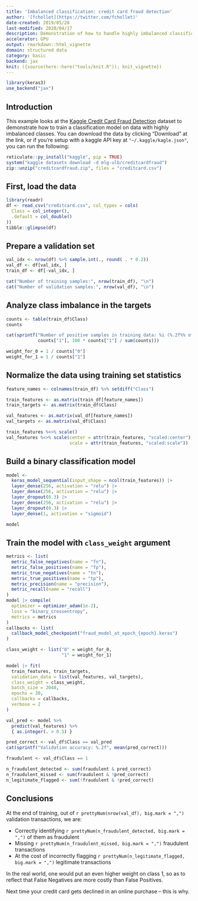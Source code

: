 ```yaml
---
title: 'Imbalanced classification: credit card fraud detection'
author: '[fchollet](https://twitter.com/fchollet)'
date-created: 2019/05/28
last-modified: 2020/04/17
description: Demonstration of how to handle highly imbalanced classification problems.
accelerator: GPU
output: rmarkdown::html_vignette
domain: structured data
category: basic
backend: jax
knit: ({source(here::here("tools/knit.R")); knit_vignette})
---
```


```r
library(keras3)
use_backend("jax")
```
## Introduction

This example looks at the
[Kaggle Credit Card Fraud Detection](https://www.kaggle.com/mlg-ulb/creditcardfraud/)
dataset to demonstrate how
to train a classification model on data with highly imbalanced classes.
You can download the data by clicking "Download" at
the link, or if you're setup with a kaggle API key at
`"~/.kaggle/kagle.json"`, you can run the following:

```r
reticulate::py_install("kaggle", pip = TRUE)
system("kaggle datasets download -d mlg-ulb/creditcardfraud")
zip::unzip("creditcardfraud.zip", files = "creditcard.csv")
```

## First, load the data

```r
library(readr)
df <- read_csv("creditcard.csv", col_types = cols(
  Class = col_integer(),
  .default = col_double()
))
tibble::glimpse(df)
```

## Prepare a validation set

```r
val_idx <- nrow(df) %>% sample.int(., round( . * 0.2))
val_df <- df[val_idx, ]
train_df <- df[-val_idx, ]

cat("Number of training samples:", nrow(train_df), "\n")
cat("Number of validation samples:", nrow(val_df), "\n")
```

## Analyze class imbalance in the targets

```r
counts <- table(train_df$Class)
counts

cat(sprintf("Number of positive samples in training data: %i (%.2f%% of total)",
            counts["1"], 100 * counts["1"] / sum(counts)))

weight_for_0 = 1 / counts["0"]
weight_for_1 = 1 / counts["1"]
```

## Normalize the data using training set statistics

```r
feature_names <- colnames(train_df) %>% setdiff("Class")

train_features <- as.matrix(train_df[feature_names])
train_targets <- as.matrix(train_df$Class)

val_features <- as.matrix(val_df[feature_names])
val_targets <- as.matrix(val_df$Class)

train_features %<>% scale()
val_features %<>% scale(center = attr(train_features, "scaled:center"),
                        scale = attr(train_features, "scaled:scale"))
```

## Build a binary classification model

```r
model <-
  keras_model_sequential(input_shape = ncol(train_features)) |>
  layer_dense(256, activation = "relu") |>
  layer_dense(256, activation = "relu") |>
  layer_dropout(0.3) |>
  layer_dense(256, activation = "relu") |>
  layer_dropout(0.3) |>
  layer_dense(1, activation = "sigmoid")

model
```

## Train the model with `class_weight` argument

```r
metrics <- list(
  metric_false_negatives(name = "fn"),
  metric_false_positives(name = "fp"),
  metric_true_negatives(name = "tn"),
  metric_true_positives(name = "tp"),
  metric_precision(name = "precision"),
  metric_recall(name = "recall")
)
model |> compile(
  optimizer = optimizer_adam(1e-2),
  loss = "binary_crossentropy",
  metrics = metrics
)
callbacks <- list(
  callback_model_checkpoint("fraud_model_at_epoch_{epoch}.keras")
)

class_weight <- list("0" = weight_for_0,
                     "1" = weight_for_1)

model |> fit(
  train_features, train_targets,
  validation_data = list(val_features, val_targets),
  class_weight = class_weight,
  batch_size = 2048,
  epochs = 30,
  callbacks = callbacks,
  verbose = 2
)
```

```r
val_pred <- model %>%
  predict(val_features) %>%
  { as.integer(. > 0.5) }

pred_correct <- val_df$Class == val_pred
cat(sprintf("Validation accuracy: %.2f", mean(pred_correct)))

fraudulent <- val_df$Class == 1

n_fraudulent_detected <- sum(fraudulent & pred_correct)
n_fraudulent_missed <- sum(fraudulent & !pred_correct)
n_legitimate_flagged <- sum(!fraudulent & !pred_correct)
```

## Conclusions

At the end of training, out of
`r prettyNum(nrow(val_df), big.mark = ",")` validation transactions, we
are:

- Correctly identifying
  `r prettyNum(n_fraudulent_detected, big.mark = ",")` of them as
  fraudulent
- Missing `r prettyNum(n_fraudulent_missed, big.mark = ",")`
  fraudulent transactions
- At the cost of incorrectly flagging
  `r prettyNum(n_legitimate_flagged, big.mark = ",")` legitimate
  transactions

In the real world, one would put an even higher weight on class 1,
so as to reflect that False Negatives are more costly than False Positives.

Next time your credit card gets declined in an online purchase -- this is why.

<!-- | Trained Model                                                                                                                                                          | Demo                                                                                                                                                                             | -->
<!-- |------------------------------------------------------------------------------------------------------------------------------------------------------------------------|----------------------------------------------------------------------------------------------------------------------------------------------------------------------------------| -->
<!-- | [![Generic badge](https://img.shields.io/badge/%F0%9F%A4%97%20Model-Imbalanced%20Classification-black.svg)](https://huggingface.co/keras-io/imbalanced_classification) | [![Generic badge](https://img.shields.io/badge/%F0%9F%A4%97%20Spaces-Imbalanced%20Classification-black.svg)](https://huggingface.co/spaces/keras-io/Credit_Card_Fraud_Detection) | -->

<!-- : Example available on HuggingFace. -->
